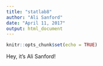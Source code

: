 ```yaml
---
title: "statlab8"
author: "Ali Sanford"
date: "April 11, 2017"
output: html_document
---
```


```r
knitr::opts_chunk$set(echo = TRUE)
```

Hey, it's Ali Sanford!